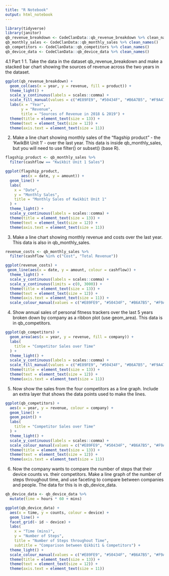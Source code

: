 ```yaml
---
title: "R Notebook"
output: html_notebook
---
```


```r
library(tidyverse)
library(janitor)
qb_revenue_breakdown <- CodeClanData::qb_revenue_breakdown %>% clean_names
qb_monthly_sales <- CodeClanData::qb_monthly_sales %>% clean_names()
qb_competitors <- CodeClanData::qb_competitors %>% clean_names()
qb_device_data <- CodeClanData::qb_device_data %>% clean_names()
```

4.1 Part 1
1. Take the data in the dataset qb_revenue_breakdown and make a stacked bar chart showing the sources of revenue across the two years in the dataset.
```r
ggplot(qb_revenue_breakdown) +
  geom_col(aes(x = year, y = revenue, fill = product)) +
  theme_light() +
  scale_y_continuous(labels = scales::comma) +
  scale_fill_manual(values = c("#E89FE9", "#50434F", "#B6A7B5", "#F9A472", "#BD7040")) +
  labs(x = "Year",
       y = "Revenue",
       title = "Sources of Revenue in 2018 & 2019") +
  theme(title = element_text(size = 13)) +
  theme(text = element_text(size = 12)) +
  theme(axis.text = element_text(size = 11))
```

2. Make a line chart showing monthly sales of the “flagship product” - the ‘KwikBit Unit 1’ - over the last year. This data is inside qb_monthly_sales, but you will need to use filter() or subset() (base R).
```r
flagship_product <- qb_monthly_sales %>% 
  filter(cashflow == "Kwikbit Unit 1 Sales") 

ggplot(flagship_product,
       aes(x = date, y = amount)) +
  geom_line() +
  labs(
    x = "Date",
    y = "Monthly Sales",
    title = "Monthly Sales of Kwikbit Unit 1"
  ) +
  theme_light() +
  scale_y_continuous(labels = scales::comma) +
  theme(title = element_text(size = 13)) +
  theme(text = element_text(size = 12)) +
  theme(axis.text = element_text(size = 11))
```
3. Make a line chart showing monthly revenue and costs over the last year. This data is also in qb_monthly_sales.
```r

revenue_costs <- qb_monthly_sales %>% 
  filter(cashflow %in% c("Cost", "Total Revenue"))

ggplot(revenue_costs) +
 geom_line(aes(x = date, y = amount, colour = cashflow)) +
  theme_light() +
  scale_y_continuous(labels = scales::comma) +
  scale_y_continuous(limits = c(0, 3000)) +
  theme(title = element_text(size = 13)) +
  theme(text = element_text(size = 12)) +
  theme(axis.text = element_text(size = 11)) +
  scale_colour_manual(values = c("#E89FE9", "#50434F", "#B6A7B5", "#F9A472", "#BD7040"))
```

4. Show annual sales of personal fitness trackers over the last 5 years broken down by company as a ribbon plot (use geom_area). This data is in qb_competitors.

```r
ggplot(qb_competitors) +
  geom_area(aes(x = year, y = revenue, fill = company)) +
  labs(
    title = "Competitor Sales over Time"
  ) +
  theme_light() +
  scale_y_continuous(labels = scales::comma) +
  scale_fill_manual(values = c("#E89FE9", "#50434F", "#B6A7B5", "#F9A472", "#BD7040")) +
  theme(title = element_text(size = 13)) +
  theme(text = element_text(size = 12)) +
  theme(axis.text = element_text(size = 11))
```

5. Now show the sales from the four competitors as a line graph. Include an extra layer that shows the data points used to make the lines.
```r
ggplot(qb_competitors) +
  aes(x = year, y = revenue, colour = company) +
  geom_line() +
  geom_point() +
  labs(
    title = "Competitor Sales over Time"
  ) +
  theme_light() +
  scale_y_continuous(labels = scales::comma) +
  scale_colour_manual(values = c("#E89FE9", "#50434F", "#B6A7B5", "#F9A472", "#BD7040")) +
  theme(title = element_text(size = 13)) +
  theme(text = element_text(size = 12)) +
  theme(axis.text = element_text(size = 11))
```
6. Now the company wants to compare the number of steps that their device counts vs. their competitors. Make a line graph of the number of steps throughout time, and use faceting to compare between companies and people. The data for this is in qb_device_data.
```r
qb_device_data <- qb_device_data %>% 
  mutate(time = hours * 60 + mins)

ggplot(qb_device_data) +
  aes(x = time, y = counts, colour = device) +
  geom_line() +
  facet_grid(~ id ~ device) +
  labs(
    x = "Time (mins)",
    y = "Number of Steps",
    title = "Number of Steps throughout Time",
    subtitle = "Comparison between Qikbit1 & Competitors") +
  theme_light() +
  scale_colour_manual(values = c("#E89FE9", "#50434F", "#B6A7B5", "#F9A472", "#BD7040")) +
  theme(title = element_text(size = 13)) +
  theme(text = element_text(size = 12)) +
  theme(axis.text = element_text(size = 11))
```

